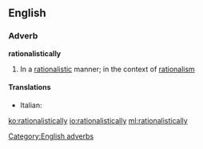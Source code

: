 ==English==

===Adverb===
'''rationalistically'''

# In a [[rationalistic]] manner; in the context of [[rationalism]]

====Translations====
{{trans-top|in a rationalistic manner}}
* Italian: {{t-|it|razionalisticamente}}
{{trans-mid}}
{{trans-bottom}}

[[Category:English adverbs]]

[[ko:rationalistically]]
[[io:rationalistically]]
[[ml:rationalistically]]